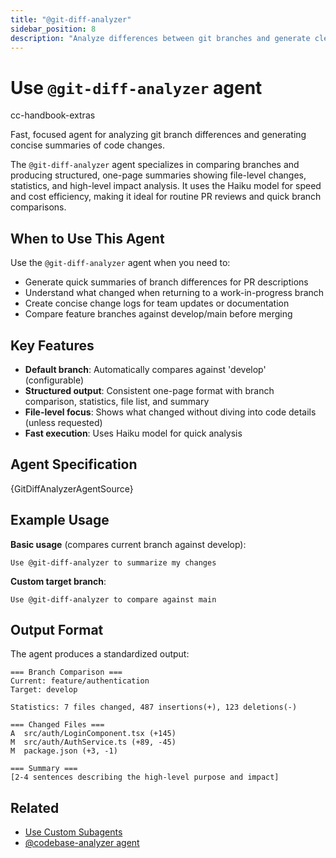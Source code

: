 ---
title: "@git-diff-analyzer"
sidebar_position: 8
description: "Analyze differences between git branches and generate clear, concise summaries of code changes"
---


# Use `@git-diff-analyzer` agent

<span className="badge badge--warning">cc-handbook-extras</span>

Fast, focused agent for analyzing git branch differences and generating concise summaries of code changes.

The `@git-diff-analyzer` agent specializes in comparing branches and producing structured, one-page summaries showing file-level changes, statistics, and high-level impact analysis. It uses the Haiku model for speed and cost efficiency, making it ideal for routine PR reviews and quick branch comparisons.

## When to Use This Agent

Use the `@git-diff-analyzer` agent when you need to:

- Generate quick summaries of branch differences for PR descriptions
- Understand what changed when returning to a work-in-progress branch
- Create concise change logs for team updates or documentation
- Compare feature branches against develop/main before merging

## Key Features

- **Default branch**: Automatically compares against 'develop' (configurable)
- **Structured output**: Consistent one-page format with branch comparison, statistics, file list, and summary
- **File-level focus**: Shows what changed without diving into code details (unless requested)
- **Fast execution**: Uses Haiku model for quick analysis

## Agent Specification

<CodeBlock language="markdown">
{GitDiffAnalyzerAgentSource}
</CodeBlock>

## Example Usage

**Basic usage** (compares current branch against develop):
```
Use @git-diff-analyzer to summarize my changes
```

**Custom target branch**:
```
Use @git-diff-analyzer to compare against main
```

## Output Format

The agent produces a standardized output:

```
=== Branch Comparison ===
Current: feature/authentication
Target: develop

Statistics: 7 files changed, 487 insertions(+), 123 deletions(-)

=== Changed Files ===
A  src/auth/LoginComponent.tsx (+145)
M  src/auth/AuthService.ts (+89, -45)
M  package.json (+3, -1)

=== Summary ===
[2-4 sentences describing the high-level purpose and impact]
```

## Related

- [Use Custom Subagents](../../tips-and-tricks/subagents)
- [@codebase-analyzer agent](./codebase-analyzer.mdx)
